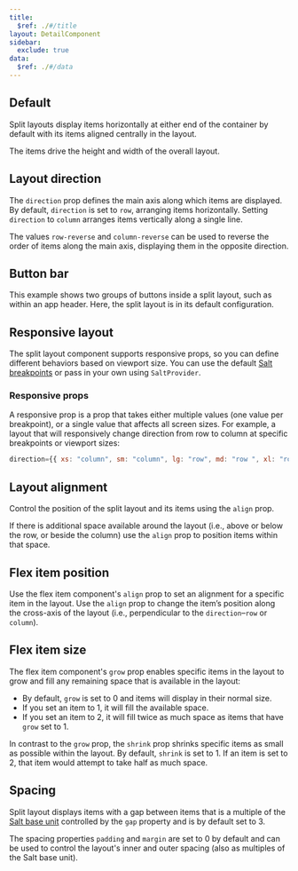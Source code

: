 ```yaml
---
title:
  $ref: ./#/title
layout: DetailComponent
sidebar:
  exclude: true
data:
  $ref: ./#/data
---
```


## Default

Split layouts display items horizontally at either end of the container by default with its items aligned centrally in the layout.

The items drive the height and width of the overall layout.

<LivePreview componentName="split-layout" exampleName="Default" />

## Layout direction

The `direction` prop defines the main axis along which items are displayed. By default, `direction` is set to `row`, arranging items horizontally. Setting `direction` to `column` arranges items vertically along a single line.

The values `row-reverse` and `column-reverse` can be used to reverse the order of items along the main axis, displaying them in the opposite direction.

<LivePreview componentName="split-layout" exampleName="LayoutDirection" />

## Button bar

This example shows two groups of buttons inside a split layout, such as within an app header. Here, the split layout is in its default configuration.

<LivePreview componentName="split-layout" exampleName="ButtonBar" />

## Responsive layout

The split layout component supports responsive props, so you can define different behaviors based on viewport size. You can use the default [Salt breakpoints](/salt/foundations/responsiveness/breakpoints) or pass in your own using `SaltProvider`.

### Responsive props

A responsive prop is a prop that takes either multiple values (one value per breakpoint), or a single value that affects all screen sizes. For example, a layout that will responsively change direction from row to column at specific breakpoints or viewport sizes:

```js
direction={{ xs: "column", sm: "column", lg: "row", md: "row ", xl: "row" }}
```

<LivePreview componentName="split-layout" exampleName="ResponsiveLayout" />

## Layout alignment

Control the position of the split layout and its items using the `align` prop.

If there is additional space available around the layout (i.e., above or below the row, or beside the column) use the `align` prop to position items within that space.

<LivePreview componentName="split-layout" exampleName="LayoutAlignment" />

## Flex item position

Use the flex item component's `align` prop to set an alignment for a specific item in the layout. Use the `align` prop to change the item’s position along the cross-axis of the layout (i.e., perpendicular to the `direction`–`row` or `column`).

<LivePreview componentName="split-layout" exampleName="FlexItemPosition" />

## Flex item size

The flex item component's `grow` prop enables specific items in the layout to grow and fill any remaining space that is available in the layout:

- By default, `grow` is set to 0 and items will display in their normal size.
- If you set an item to 1, it will fill the available space.
- If you set an item to 2, it will fill twice as much space as items that have `grow` set to 1.

In contrast to the `grow` prop, the `shrink` prop shrinks specific items as small as possible within the layout. By default, `shrink` is set to 1. If an item is set to 2, that item would attempt to take half as much space.

<LivePreview componentName="split-layout" exampleName="FlexItemSize" />

## Spacing

Split layout displays items with a gap between items that is a multiple of the [Salt base unit](/salt/foundations/spacing) controlled by the `gap` property and is by default set to 3.

The spacing properties `padding` and `margin` are set to 0 by default and can be used to control the layout's inner and outer spacing (also as multiples of the Salt base unit).

<LivePreview componentName="split-layout" exampleName="Spacing" />

